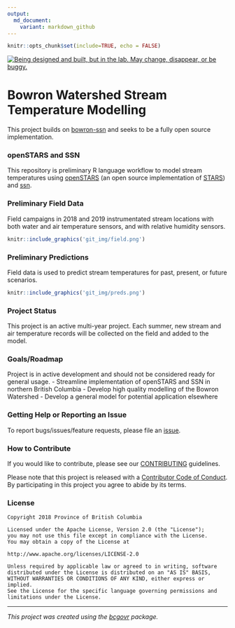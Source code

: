 ```yaml
---
output:
  md_document:
    variant: markdown_github
---
```


```r
knitr::opts_chunk$set(include=TRUE, echo = FALSE)
```

<a id="devex-badge" rel="Exploration" href="https://github.com/BCDevExchange/assets/blob/master/README.md"><img alt="Being designed and built, but in the lab. May change, disappear, or be buggy." style="border-width:0" src="https://assets.bcdevexchange.org/images/badges/exploration.svg" title="Being designed and built, but in the lab. May change, disappear, or be buggy." /></a>

# Bowron Watershed Stream Temperature Modelling 

This project builds on [bowron-ssn](https://github.com/bcgov/bowron-ssn) and seeks to be a fully open source implementation.

### openSTARS and SSN 

This repository is preliminary R language workflow to model stream temperatures using [openSTARS](https://github.com/MiKatt/openSTARS) (an open source implementation of [STARS](https://www.fs.fed.us/rm/boise/AWAE/projects/SSN_STARS/software_data.html)) and [ssn](https://cran.r-project.org/web/packages/SSN/index.html). 

### Preliminary Field Data

Field campaigns in 2018 and 2019 instrumentated stream locations with both water and air temperature sensors, and with relative humidity sensors. 

```r
knitr::include_graphics('git_img/field.png')
```

### Preliminary Predictions

Field data is used to predict stream temperatures for past, present, or future scenarios. 

```r
knitr::include_graphics('git_img/preds.png')
```

### Project Status

This project is an active multi-year project. Each summer, new stream and air temperature records will be collected on the field and added to the model.

### Goals/Roadmap

Project is in active development and should not be considered ready for general usage. 
- Streamline implementation of openSTARS and SSN in northern British Columbia
- Develop high quality modelling of the Bowron Watershed
- Develop a general model for potential application elsewhere

### Getting Help or Reporting an Issue

To report bugs/issues/feature requests, please file an [issue](https://github.com/bcgov/bowron-ssn-openstars/issues/).

### How to Contribute

If you would like to contribute, please see our [CONTRIBUTING](CONTRIBUTING.md) guidelines.

Please note that this project is released with a [Contributor Code of Conduct](CODE_OF_CONDUCT.md). By participating in this project you agree to abide by its terms.

### License

```
Copyright 2018 Province of British Columbia

Licensed under the Apache License, Version 2.0 (the "License");
you may not use this file except in compliance with the License.
You may obtain a copy of the License at

http://www.apache.org/licenses/LICENSE-2.0

Unless required by applicable law or agreed to in writing, software distributed under the License is distributed on an "AS IS" BASIS,
WITHOUT WARRANTIES OR CONDITIONS OF ANY KIND, either express or implied.
See the License for the specific language governing permissions and limitations under the License.
```

---
*This project was created using the [bcgovr](https://github.com/bcgov/bcgovr) package.* 
